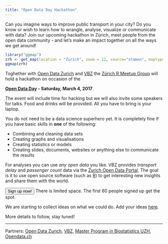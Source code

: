 ```yaml
---
title: "Open Data Day Hackathon"
---
```


Can you imagine ways to improve public transport in your city? Do you know or wish to learn how to wrangle, analyse, visualize or communicate with data? Join our upcoming hackathon in Zürich, meet people from the open data community - and let's make an impact together on all the ways we get around!

```r
library("ggmap")
zrh <- get_map(location = "Zurich", zoom = 12, source="stamen", maptype="toner")
ggmap(zrh)
```

<div class="boxed">
Toghether with 
[Open Data Zurich](https://www.stadt-zuerich.ch/opendata) and
[VBZ](https://www.stadt-zuerich.ch/vbz/en/index.html) 
the [Zürich R Meetup Group](https://www.meetup.com/Zurich-R-User-Group/messages/boards/) 
will hold a hackathon on occasion of the


**[Open Data Day](http://opendataday.org/) - Saturday, March 4, 2017**.

The event will include time for hacking but we will also invite some speakers
for talks. Food and drinks will be provided. All you have to bring is your
laptop.
</div> 

You do not need to be a data science superhero yet. It is completely fine if you 
have basic skills in **one** of the following:

- Combining and cleaning data sets
- Creating graphs and visualisations
- Creating statistics or models
- Creating slides, documents, websites or anything else to communicate the results

For analyses you can use *any open data* you like. VBZ provides *transport delay* 
and *passenger count* data via the [Zurich Open Data Portal](https://data.stadt-zuerich.ch/dataset?sort=score+desc%2C+metadata_modified+desc&tags=vbz). The goal is it to
use open source software (such as [R](https://www.r-project.org/)) to 
get interesting new insights and share them with the world. 

<input type="button" onclick="location.href='https://docs.google.com/forms/d/e/1FAIpQLScX3UngiEGdmymcrbj8Wvpcw0vtDynJyekyWLYCP5qodzAPqg/viewform';" value="Sign up now!" />
There is limited space. The first 60 people signed up get the spot. 

We are starting to collect ideas on what we could do. Add your ideas [here](https://github.com/OpenDataDayZurich2016/ideas).

More details to follow, stay tuned!


----
Partners: 
[Open Data Zurich](https://data.stadt-zuerich.ch/),
[VBZ](https://www.stadt-zuerich.ch/vbz/en/index.html),
[Master Program in Biostatistics UZH](http://www.biostat.uzh.ch/),
[Opendata.ch](http://opendata.ch)
